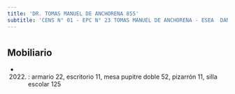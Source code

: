 ```yaml
---
title: 'DR. TOMAS MANUEL DE ANCHORENA 855'
subtitle: 'CENS N° 01 - EPC N° 23 TOMAS MANUEL DE ANCHORENA - ESEA  DANZA RAMICONE  FOLKLORE N° 02'
---
```


#


## Mobiliario

*  (2022) : armario 22, escritorio 11, mesa pupitre doble 52, pizarrón 11, silla escolar 125 



